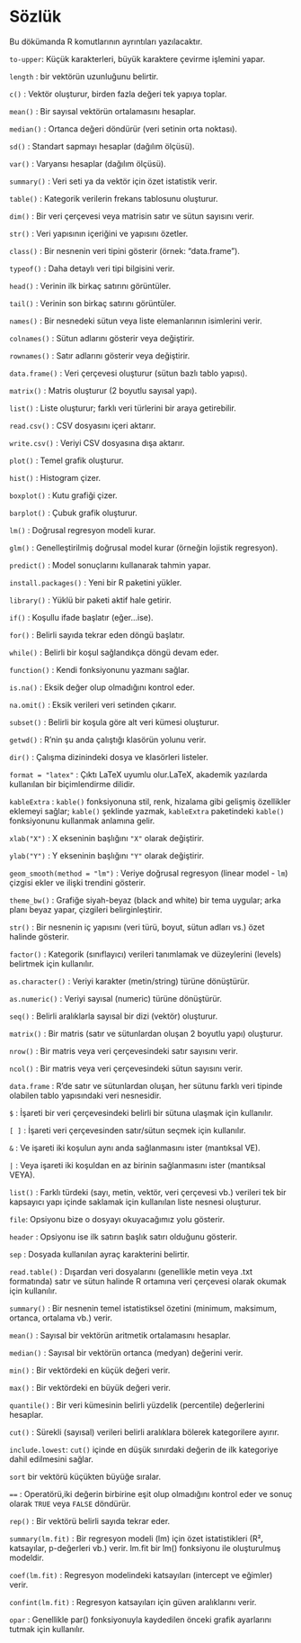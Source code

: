 # Sözlük

Bu dökümanda R komutlarının ayrıntıları yazılacaktır.

`to-upper`: Küçük karakterleri, büyük karaktere çevirme işlemini yapar.

`length` : bir vektörün uzunluğunu belirtir.

`c()` : Vektör oluşturur, birden fazla değeri tek yapıya toplar.   

`mean()` : Bir sayısal vektörün ortalamasını hesaplar.      

`median()` : Ortanca değeri döndürür (veri setinin orta noktası). 

`sd()` : Standart sapmayı hesaplar (dağılım ölçüsü). 

`var()` : Varyansı hesaplar (dağılım ölçüsü).    

`summary()`  : Veri seti ya da vektör için özet istatistik verir. 

`table()` : Kategorik verilerin frekans tablosunu oluşturur. 

`dim()` : Bir veri çerçevesi veya matrisin satır ve sütun sayısını verir. 

`str()` : Veri yapısının içeriğini ve yapısını özetler.         

`class()` : Bir nesnenin veri tipini gösterir (örnek: "data.frame").

`typeof()` : Daha detaylı veri tipi bilgisini verir.   

`head()` : Verinin ilk birkaç satırını görüntüler. 

`tail()` : Verinin son birkaç satırını görüntüler.

`names()` : Bir nesnedeki sütun veya liste elemanlarının isimlerini verir.    

`colnames()` : Sütun adlarını gösterir veya değiştirir.   

`rownames()` : Satır adlarını gösterir veya değiştirir.  

`data.frame()` : Veri çerçevesi oluşturur (sütun bazlı tablo yapısı). 

`matrix()` : Matris oluşturur (2 boyutlu sayısal yapı).         

`list()` : Liste oluşturur; farklı veri türlerini bir araya getirebilir.  

`read.csv()` : CSV dosyasını içeri aktarır.                   

`write.csv()` : Veriyi CSV dosyasına dışa aktarır.         

`plot()` : Temel grafik oluşturur.                 

`hist()` : Histogram çizer.                  

`boxplot()` : Kutu grafiği çizer.            

`barplot()` : Çubuk grafik oluşturur.       

`lm()` : Doğrusal regresyon modeli kurar.    

`glm()` : Genelleştirilmiş doğrusal model kurar (örneğin lojistik regresyon).

`predict()` : Model sonuçlarını kullanarak tahmin yapar.               

`install.packages()` : Yeni bir R paketini yükler.                  

`library()` : Yüklü bir paketi aktif hale getirir.       

`if()` : Koşullu ifade başlatır (eğer...ise).          

`for()` : Belirli sayıda tekrar eden döngü başlatır.   

`while()` : Belirli bir koşul sağlandıkça döngü devam eder.

`function()` : Kendi fonksiyonunu yazmanı sağlar.           

`is.na()` : Eksik değer olup olmadığını kontrol eder.       

`na.omit()` : Eksik verileri veri setinden çıkarır.      

`subset()` : Belirli bir koşula göre alt veri kümesi oluşturur.   

`getwd()` : R'nin şu anda çalıştığı klasörün yolunu verir.

`dir()` : Çalışma dizinindeki dosya ve klasörleri listeler.

`format = "latex"` : Çıktı LaTeX uyumlu olur.LaTeX, akademik yazılarda kullanılan bir biçimlendirme dilidir.

`kableExtra` : `kable()` fonksiyonuna stil, renk, hizalama gibi gelişmiş özellikler eklemeyi sağlar; `kable()` şeklinde yazmak, `kableExtra` paketindeki `kable()` fonksiyonunu kullanmak anlamına gelir.

`xlab("X")` : X ekseninin başlığını `"X"` olarak değiştirir.

`ylab("Y")` : Y ekseninin başlığını `"Y"` olarak değiştirir.

`geom_smooth(method = "lm")` : Veriye doğrusal regresyon (linear model - `lm`) çizgisi ekler ve ilişki trendini gösterir.

`theme_bw()` : Grafiğe siyah-beyaz (black and white) bir tema uygular; arka planı beyaz yapar, çizgileri belirginleştirir.

`str()` : Bir nesnenin iç yapısını (veri türü, boyut, sütun adları vs.) özet halinde gösterir.

`factor()` : Kategorik (sınıflayıcı) verileri tanımlamak ve düzeylerini (levels) belirtmek için kullanılır.

`as.character()` : Veriyi karakter (metin/string) türüne dönüştürür.

`as.numeric()` : Veriyi sayısal (numeric) türüne dönüştürür.

`seq()` : Belirli aralıklarla sayısal bir dizi (vektör) oluşturur.

`matrix()` : Bir matris (satır ve sütunlardan oluşan 2 boyutlu yapı) oluşturur.

`nrow()` : Bir matris veya veri çerçevesindeki satır sayısını verir.

`ncol()` : Bir matris veya veri çerçevesindeki sütun sayısını verir.

`data.frame` : R'de satır ve sütunlardan oluşan, her sütunu farklı veri tipinde olabilen tablo yapısındaki veri nesnesidir.

`$` : İşareti bir veri çerçevesindeki belirli bir sütuna ulaşmak için kullanılır.

`[ ]` : İşareti veri çerçevesinden satır/sütun seçmek için kullanılır.

`&` : Ve işareti iki koşulun aynı anda sağlanmasını ister (mantıksal VE).

`|` : Veya işareti iki koşuldan en az birinin sağlanmasını ister (mantıksal VEYA).

`list()` : Farklı türdeki (sayı, metin, vektör, veri çerçevesi vb.) verileri tek bir kapsayıcı yapı içinde saklamak için kullanılan liste nesnesi oluşturur.

`file`: Opsiyonu bize o dosyayı okuyacağımız yolu gösterir.

`header` : Opsiyonu ise ilk satırın başlık satırı olduğunu gösterir.

`sep` : Dosyada kullanılan ayraç karakterini belirtir.

`read.table()` : Dışardan veri dosyalarını (genellikle metin veya .txt formatında) satır ve sütun halinde R ortamına veri çerçevesi olarak okumak için kullanılır.

`summary()` : Bir nesnenin temel istatistiksel özetini (minimum, maksimum, ortanca, ortalama vb.) verir.

`mean()` : Sayısal bir vektörün aritmetik ortalamasını hesaplar.

`median()` : Sayısal bir vektörün ortanca (medyan) değerini verir.

`min()` : Bir vektördeki en küçük değeri verir.

`max()` : Bir vektördeki en büyük değeri verir.

`quantile()` : Bir veri kümesinin belirli yüzdelik (percentile) değerlerini hesaplar.

`cut()` : Sürekli (sayısal) verileri belirli aralıklara bölerek kategorilere ayırır.

`include.lowest`: `cut()` içinde en düşük sınırdaki değerin de ilk kategoriye dahil edilmesini sağlar.

`sort` bir vektörü küçükten büyüğe sıralar.

`==` : Operatörü,iki değerin birbirine eşit olup olmadığını kontrol eder ve sonuç olarak `TRUE` veya `FALSE` döndürür.

`rep()` : Bir vektörü belirli sayıda tekrar eder.

`summary(lm.fit)` : Bir regresyon modeli (lm) için özet istatistikleri (R², katsayılar, p-değerleri vb.) verir. lm.fit bir lm() fonksiyonu ile oluşturulmuş modeldir.

`coef(lm.fit)` : Regresyon modelindeki katsayıları (intercept ve eğimler) verir.

`confint(lm.fit)` : Regresyon katsayıları için güven aralıklarını verir.

`opar` : Genellikle par() fonksiyonuyla kaydedilen önceki grafik ayarlarını tutmak için kullanılır.





